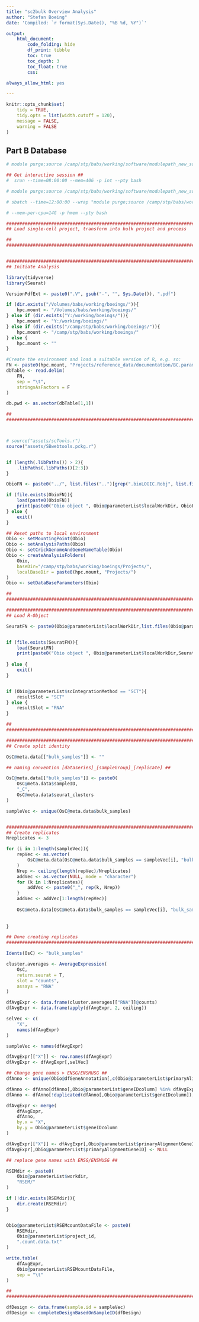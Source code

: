 ---
title: "sc2bulk Overview Analysis"
author: "Stefan Boeing"
date: 'Compiled: `r format(Sys.Date(), "%B %d, %Y")`'

output: 
    html_document:
        code_folding: hide
        df_print: tibble
        toc: true
        toc_depth: 3
        toc_float: true
        css:

always_allow_html: yes

---


```{r setup, include=FALSE}
knitr::opts_chunk$set(
    tidy = TRUE,
    tidy.opts = list(width.cutoff = 120),
    message = FALSE,
    warning = FALSE
)
```


## Part B Database


```{r hpc_notes, include=FALSE}

# module purge;source /camp/stp/babs/working/software/modulepath_new_software_tree_2018-08-13;module load pandoc/2.2.3.2-foss-2016b;ml R/3.6.0-foss-2016b-BABS;R;

## Get interactive session ##
#  srun --time=08:00:00 --mem=40G -p int --pty bash

# module purge;source /camp/stp/babs/working/software/modulepath_new_software_tree_2018-08-13;module load pandoc/2.2.3.2-foss-2016b;ml R/3.6.0-foss-2016b-BABS;R;

# sbatch --time=12:00:00 --wrap "module purge;source /camp/stp/babs/working/software/modulepath_new_software_tree_2018-08-13;module load pandoc/2.2.3.2-foss-2016b;ml R/3.6.0-foss-2016b-BABS;Rscript runD.r" --job-name="rD" -p hmem --mem=300G -o rD.slurm >> commands.txt

# --mem-per-cpu=14G -p hmem --pty bash

```


```{r populate_meta_data_database, eval=TRUE, echo=F, results=F}
###############################################################################
## Load single-cell project, transform into bulk project and process         ##

##                                                                           ##
###############################################################################


###############################################################################
## Initiate Analysis                                                         ##

library(tidyverse)
library(Seurat)

VersionPdfExt <- paste0(".V", gsub("-", "", Sys.Date()), ".pdf")

if (dir.exists("/Volumes/babs/working/boeings/")){
    hpc.mount <- "/Volumes/babs/working/boeings/"
} else if (dir.exists("Y:/working/boeings/")){
    hpc.mount <- "Y:/working/boeings/"
} else if (dir.exists("/camp/stp/babs/working/boeings/")){
    hpc.mount <- "/camp/stp/babs/working/boeings/"
} else {
    hpc.mount <- ""
}

#Create the environment and load a suitable version of R, e.g. so:
FN <- paste0(hpc.mount, "Projects/reference_data/documentation/BC.parameters.txt")
dbTable <- read.delim(
    FN, 
    sep = "\t",
    stringsAsFactors = F
)

db.pwd <- as.vector(dbTable[1,1])

##                                                                           ##
###############################################################################



# source("assets/scTools.r")
source("assets/SBwebtools.pckg.r")


if (length(.libPaths()) > 2){
    .libPaths(.libPaths()[2:3])
}

ObioFN <- paste0("../", list.files("..")[grep(".bioLOGIC.Robj", list.files(".."))])

if (file.exists(ObioFN)){
    load(paste0(ObioFN))
    print(paste0("Obio object ", Obio@parameterList$localWorkDir, ObioFN, " exists and is loaded."))
} else {
    exit()
}

## Reset paths to local environment
Obio <- setMountingPoint(Obio)
Obio <- setAnalysisPaths(Obio)
Obio <- setCrickGenomeAndGeneNameTable(Obio)
Obio <- createAnalysisFolders(
    Obio,
    baseDir="/camp/stp/babs/working/boeings/Projects/",
    localBaseDir = paste0(hpc.mount, "Projects/")
)
Obio <- setDataBaseParameters(Obio)

##                                                                           ##
###############################################################################

###############################################################################
## Load R-Object                                                             ##

SeuratFN <- paste0(Obio@parameterList$localWorkDir,list.files(Obio@parameterList$localWorkDir)[grep(".Seurat.Robj", list.files(Obio@parameterList$localWorkDir))])


if (file.exists(SeuratFN)){
    load(SeuratFN)
    print(paste0("Obio object ", Obio@parameterList$localWorkDir,SeuratFN, " exists and is loaded."))
    
} else {
    exit()
}


if (Obio@parameterList$scIntegrationMethod == "SCT"){
    resultSlot = "SCT"
} else {
    resultSlot = "RNA"
}

##                                                                           ##
###############################################################################
```

```{r create read-count matrix, eval=TRUE, echo=T, results=F}

###############################################################################
## Create split identity                                                     ##

OsC@meta.data[["bulk_samples"]] <- ""

## naming convention [dataseries]_[sampleGroup]_[replicate] ##

OsC@meta.data[["bulk_samples"]] <- paste0(
    OsC@meta.data$sampleID,
    "_C",
    OsC@meta.data$seurat_clusters
)

sampleVec <- unique(OsC@meta.data$bulk_samples)


###############################################################################
## Create replicates
Nreplicates <- 3

for (i in 1:length(sampleVec)){
    repVec <- as.vector(
        OsC@meta.data[OsC@meta.data$bulk_samples == sampleVec[i], "bulk_samples"]
    )
    Nrep <- ceiling(length(repVec)/Nreplicates)
    addVec <- as.vector(NULL, mode = "character")
    for (k in 1:Nreplicates){
        addVec <- paste0("_", rep(k, Nrep))
    }
    addVec <- addVec[1:length(repVec)]
    
    OsC@meta.data[OsC@meta.data$bulk_samples == sampleVec[i], "bulk_samples"] <- paste0(OsC@meta.data[OsC@meta.data$bulk_samples == sampleVec[i], "bulk_samples"], addVec)
    
    
}

## Done creating replicates                                                  ##
###############################################################################

Idents(OsC) <- "bulk_samples"

cluster.averages <- AverageExpression(
    OsC, 
    return.seurat = T,
    slot = "counts",
    assays = "RNA"
)

dfAvgExpr <- data.frame(cluster.averages[["RNA"]]@counts)
dfAvgExpr <- data.frame(apply(dfAvgExpr, 2, ceiling))

selVec <- c(
    "X",
    names(dfAvgExpr)
)

sampleVec <- names(dfAvgExpr)

dfAvgExpr[["X"]] <- row.names(dfAvgExpr)
dfAvgExpr <- dfAvgExpr[,selVec]

## Change gene names > ENSG/ENSMUSG ##
dfAnno <- unique(Obio@dfGeneAnnotation[,c(Obio@parameterList$primaryAlignmentGeneID, Obio@parameterList$geneIDcolumn)])

dfAnno <- dfAnno[dfAnno[,Obio@parameterList$geneIDcolumn] %in% dfAvgExpr[,"X"] ,]
dfAnno <- dfAnno[!duplicated(dfAnno[,Obio@parameterList$geneIDcolumn]),]

dfAvgExpr <- merge(
    dfAvgExpr, 
    dfAnno, 
    by.x = "X",
    by.y = Obio@parameterList$geneIDcolumn
)

dfAvgExpr[["X"]] <- dfAvgExpr[,Obio@parameterList$primaryAlignmentGeneID]
dfAvgExpr[,Obio@parameterList$primaryAlignmentGeneID] <- NULL

## replace gene names with ENSG/ENSMUSG ##

RSEMdir <- paste0(
    Obio@parameterList$workdir,
    "RSEM/"
)

if (!dir.exists(RSEMdir)){
    dir.create(RSEMdir)
}


Obio@parameterList$RSEMcountDataFile <- paste0(
    RSEMdir,
    Obio@parameterList$project_id,
    ".count.data.txt"
)

write.table(
    dfAvgExpr,
    Obio@parameterList$RSEMcountDataFile,
    sep = "\t"
)

##                                                                           ##
###############################################################################

```

```{r create design_file, eval=TRUE, echo=T, results=F}

dfDesign <- data.frame(sample.id = sampleVec)
dfDesign <- completeDesignBasedOnSampleID(dfDesign)

```